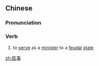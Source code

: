 ==Chinese==
{{zh-forms}}

===Pronunciation===
{{zh-pron
|m=chénshì
|c=san4 si6
|cat=v
}}

===Verb===
{{zh-verb}}

# {{lb|zh|literary}} to [[serve]] as a [[minister]] to a [[feudal]] [[state]]

[[zh:臣事]]